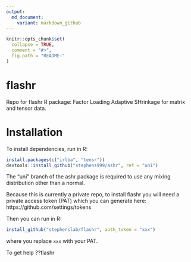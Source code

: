 ```yaml
---
output:
  md_document:
    variant: markdown_github
---
```


<!-- README.md is generated from README.Rmd. Please edit that file -->

```r
knitr::opts_chunk$set(
  collapse = TRUE,
  comment = "#>",
  fig.path = "README-"
)
```

# flashr

Repo for flashr R package: Factor Loading Adaptive SHrinkage for matrix and tensor data.

# Installation
To install dependencies, run in R:
```r
install.packages(c("irlba", "tensr"))
devtools::install_github("stephens999/ashr", ref = "uni")
```
The "uni" branch of the ashr package is required to use any mixing distribution other than a normal.

Because this is currently a private repo, to install flashr you will need a private access token (PAT) which you can generate here: https://github.com/settings/tokens

Then you can run in R: 
```r
install_github("stephenslab/flashr", auth_token = "xxx")
```
where you replace `xxx` with your PAT.

To get help
??flashr
